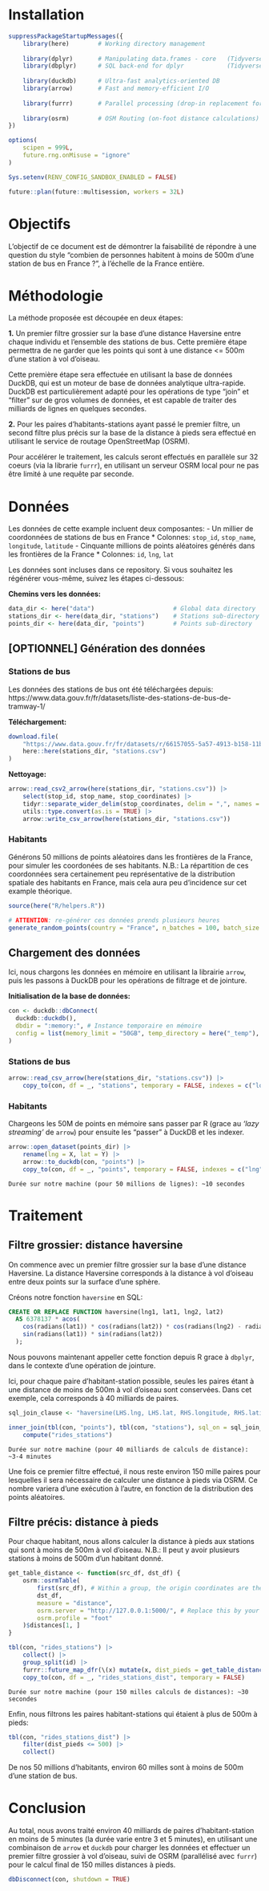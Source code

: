 # Installation

```r
suppressPackageStartupMessages({
    library(here)        # Working directory management
    
    library(dplyr)       # Manipulating data.frames - core   (Tidyverse)
    library(dbplyr)      # SQL back-end for dplyr            (Tidyverse)
    
    library(duckdb)      # Ultra-fast analytics-oriented DB
    library(arrow)       # Fast and memory-efficient I/O
    
    library(furrr)       # Parallel processing (drop-in replacement for `purrr`)
    
    library(osrm)        # OSM Routing (on-foot distance calculations)
})

options(
    scipen = 999L,
    future.rng.onMisuse = "ignore"
)

Sys.setenv(RENV_CONFIG_SANDBOX_ENABLED = FALSE)

future::plan(future::multisession, workers = 32L)
```


# Objectifs

L'objectif de ce document est de démontrer la faisabilité de répondre à une question du style "combien de personnes habitent à moins de 500m d'une station de bus en France ?", à l'échelle de la France entière.

# Méthodologie

La méthode proposée est découpée en deux étapes:

**1.** Un premier filtre grossier sur la base d'une distance Haversine entre chaque individu et l'ensemble des stations de bus. Cette première étape permettra de ne garder que les points qui sont à une distance <= 500m d'une station à vol d'oiseau.

Cette première étape sera effectuée en utilisant la base de données DuckDB, qui est un moteur de base de données analytique ultra-rapide. DuckDB est particulièrement adapté pour les opérations de type "join" et "filter" sur de gros volumes de données, et est capable de traiter des milliards de lignes en quelques secondes.

**2.** Pour les paires d'habitants-stations ayant passé le premier filtre, un second filtre plus précis sur la base de la distance à pieds sera effectué en utilisant le service de routage OpenStreetMap (OSRM).

Pour accélérer le traitement, les calculs seront effectués en parallèle sur 32 coeurs (via la librarie `furrr`), en utilisant un serveur OSRM local pour ne pas être limité à une requête par seconde.


# Données

Les données de cette example incluent deux composantes:
- Un millier de coordonnées de stations de bus en France
    * Colonnes: `stop_id`, `stop_name`, `longitude`, `latitude`
- Cinquante millions de points aléatoires générés dans les frontières de la France
    * Colonnes: `id`, `lng`, `lat`


Les données sont incluses dans ce repository. Si vous souhaitez les régénérer vous-même, suivez les étapes ci-dessous:

**Chemins vers les données:**

```r
data_dir <- here("data")                      # Global data directory
stations_dir <- here(data_dir, "stations")    # Stations sub-directory
points_dir <- here(data_dir, "points")        # Points sub-directory
```

## [OPTIONNEL] Génération des données

### Stations de bus

Les données des stations de bus ont été téléchargées depuis: https://www.data.gouv.fr/fr/datasets/liste-des-stations-de-bus-de-tramway-1/

**Téléchargement:**

```r
download.file(
    "https://www.data.gouv.fr/fr/datasets/r/66157055-5a57-4913-b158-11bb75c7da03",
    here::here(stations_dir, "stations.csv")
)
```

**Nettoyage:**

```r
arrow::read_csv2_arrow(here(stations_dir, "stations.csv")) |> 
    select(stop_id, stop_name, stop_coordinates) |> 
    tidyr::separate_wider_delim(stop_coordinates, delim = ",", names = c("latitude", "longitude")) |> 
    utils::type.convert(as.is = TRUE) |> 
    arrow::write_csv_arrow(here(stations_dir, "stations.csv"))
```


### Habitants

Générons 50 millions de points aléatoires dans les frontières de la France, pour simuler les coordonées de ses habitants. 
N.B.: La répartition de ces coordonnées sera certainement peu représentative de la distribution spatiale des habitants en France, mais cela aura peu d'incidence sur cet example théorique.

```r
source(here("R/helpers.R"))

# ATTENTION: re-générer ces données prends plusieurs heures
generate_random_points(country = "France", n_batches = 100, batch_size = 5e5, output_dir = points_dir)
```


## Chargement des données

Ici, nous chargons les données en mémoire en utilisant la librairie `arrow`, puis les passons à DuckDB pour les opérations de filtrage et de jointure.

**Initialisation de la base de données:**

```r
con <- duckdb::dbConnect(
  duckdb::duckdb(),
  dbdir = ":memory:", # Instance temporaire en mémoire
  config = list(memory_limit = "50GB", temp_directory = here("_temp"), threads = 32L)
)
```

### Stations de bus

```r
arrow::read_csv_arrow(here(stations_dir, "stations.csv")) |>
    copy_to(con, df = _, "stations", temporary = FALSE, indexes = c("longitude", "latitude"))
```

### Habitants

Chargeons les 50M de points en mémoire sans passer par R (grace au *'lazy streaming'* de `arrow`) pour ensuite les "passer" à DuckDB et les indexer.

```r
arrow::open_dataset(points_dir) |>
    rename(lng = X, lat = Y) |>
    arrow::to_duckdb(con, "points") |>
    copy_to(con, df = _, "points", temporary = FALSE, indexes = c("lng", "lat")) # Indexation pour accélérer les jointures
```

    Durée sur notre machine (pour 50 millions de lignes): ~10 secondes

# Traitement

## Filtre grossier: distance haversine

On commence avec un premier filtre grossier sur la base d'une distance Haversine.
La distance Haversine corresponds à la distance à vol d'oiseau entre deux points sur la surface d'une sphère.

Créons notre fonction `haversine` en SQL:

```sql
CREATE OR REPLACE FUNCTION haversine(lng1, lat1, lng2, lat2) 
  AS 6378137 * acos( 
    cos(radians(lat1)) * cos(radians(lat2)) * cos(radians(lng2) - radians(lng1)) +
    sin(radians(lat1)) * sin(radians(lat2))
  );
```

Nous pouvons maintenant appeller cette fonction depuis R grace à `dbplyr`, dans le contexte d'une opération de jointure.

Ici, pour chaque paire d'habitant-station possible, seules les paires étant à une distance de moins de 500m à vol d'oiseau sont conservées. Dans cet exemple, cela corresponds à 40 milliards de paires.

```r
sql_join_clause <- "haversine(LHS.lng, LHS.lat, RHS.longitude, RHS.latitude) <= 500"

inner_join(tbl(con, "points"), tbl(con, "stations"), sql_on = sql_join_clause) |> 
    compute("rides_stations")
```

    Durée sur notre machine (pour 40 milliards de calculs de distance): ~3-4 minutes

Une fois ce premier filtre effectué, il nous reste environ 150 mille paires pour lesquelles il sera nécessaire de calculer une distance à pieds via OSRM. Ce nombre variera d'une exécution à l'autre, en fonction de la distribution des points aléatoires.

## Filtre précis: distance à pieds

Pour chaque habitant, nous allons calculer la distance à pieds aux stations qui sont à moins de 500m à vol d'oiseau. 
N.B.: Il peut y avoir plusieurs stations à moins de 500m d'un habitant donné.

```r
get_table_distance <- function(src_df, dst_df) {
    osrm::osrmTable(
        first(src_df), # Within a group, the origin coordinates are the same on each row, so we only need one
        dst_df,
        measure = "distance",
        osrm.server = "http://127.0.0.1:5000/", # Replace this by your own OSRM server
        osrm.profile = "foot"
    )$distances[1, ]
}
```

```r
tbl(con, "rides_stations") |>
    collect() |>
    group_split(id) |>
    furrr::future_map_dfr(\(x) mutate(x, dist_pieds = get_table_distance(pick(lng, lat), pick(longitude, latitude)))) |>
    copy_to(con, df = _, "rides_stations_dist", temporary = FALSE)
```

    Durée sur notre machine (pour 150 milles calculs de distances): ~30 secondes

Enfin, nous filtrons les paires habitant-stations qui étaient à plus de 500m à pieds:

```r
tbl(con, "rides_stations_dist") |> 
    filter(dist_pieds <= 500) |> 
    collect()
```

De nos 50 millions d'habitants, environ 60 milles sont à moins de 500m d'une station de bus.


# Conclusion

Au total, nous avons traité environ 40 milliards de paires d'habitant-station en moins de 5 minutes (la durée varie entre 3 et 5 minutes), en utilisant une combinaison de `arrow` et `duckdb` pour charger les données et effectuer un premier filtre grossier à vol d'oiseau, suivi de OSRM (parallélisé avec `furrr`) pour le calcul final de 150 milles distances à pieds.

```r
dbDisconnect(con, shutdown = TRUE)
```